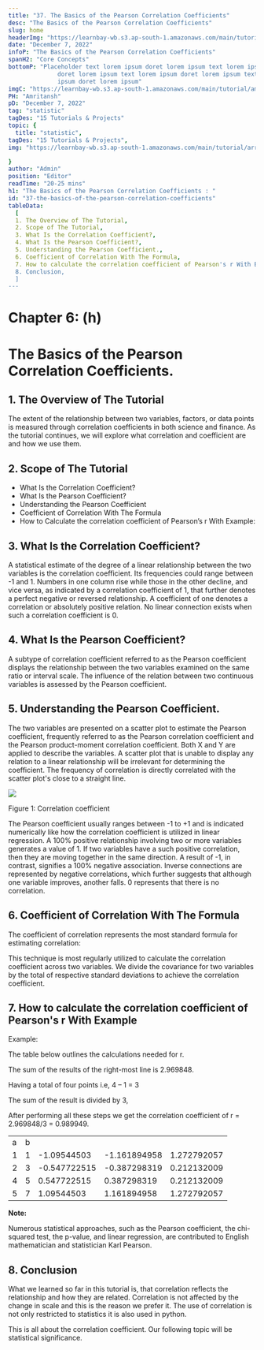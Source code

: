 ```yaml
---
title: "37. The Basics of the Pearson Correlation Coefficients"
desc: "The Basics of the Pearson Correlation Coefficients"
slug: home
headerImg: "https://learnbay-wb.s3.ap-south-1.amazonaws.com/main/tutorial/python.png"
date: "December 7, 2022"
infoP: "The Basics of the Pearson Correlation Coefficients"
spanH2: "Core Concepts"
bottomP: "Placeholder text lorem ipsum doret lorem ipsum text lorem ipsum
              doret lorem ipsum text lorem ipsum doret lorem ipsum text lorem
              ipsum doret lorem ipsum"
imgC: "https://learnbay-wb.s3.ap-south-1.amazonaws.com/main/tutorial/amritansh.png"
PH: "Amritansh"
pD: "December 7, 2022"
tag: "statistic"
tagDes: "15 Tutorials & Projects"
topic: {
  title: "statistic",
tagDes: "15 Tutorials & Projects",
img: "https://learnbay-wb.s3.ap-south-1.amazonaws.com/main/tutorial/arrow.png"

}
author: "Admin"
position: "Editor"
readTime: "20-25 mins"
h1: "The Basics of the Pearson Correlation Coefficients : "
id: "37-the-basics-of-the-pearson-correlation-coefficients"
tableData:
  [
  1. The Overview of The Tutorial, 
  2. Scope of The Tutorial,  
  3. What Is the Correlation Coefficient?,  
  4. What Is the Pearson Coefficient?, 
  5. Understanding the Pearson Coefficient., 
  6. Coefficient of Correlation With The Formula,
  7. How to calculate the correlation coefficient of Pearson's r With Example,
  8. Conclusion,
  ]
---
```


# **Chapter 6: (h)**


# **The Basics of the Pearson Correlation Coefficients.**


## 1. The Overview of The Tutorial

The extent of the relationship between two variables, factors, or data points is measured through correlation coefficients in both science and finance. As the tutorial continues, we will explore what correlation and coefficient are and how we use them.


## 2. Scope of The Tutorial



* What Is the Correlation Coefficient?
* What Is the Pearson Coefficient?
* Understanding the Pearson Coefficient
* Coefficient of Correlation With The Formula
* How to Calculate the correlation coefficient of Pearson’s r With Example: 


## 3. What Is the Correlation Coefficient?

A statistical estimate of the degree of a linear relationship between the two variables is the correlation coefficient. Its frequencies could range between -1 and 1. Numbers in one column rise while those in the other decline, and vice versa, as indicated by a correlation coefficient of 1, that further denotes a perfect negative or reversed relationship. A coefficient of one denotes a correlation or absolutely positive relation. No linear connection exists when such a correlation coefficient is 0.


## 4. What Is the Pearson Coefficient?

A subtype of correlation coefficient referred to as the Pearson coefficient displays the relationship between the two variables examined on the same ratio or interval scale. The influence of the relation between two continuous variables is assessed by the Pearson coefficient. 


## 5. Understanding the Pearson Coefficient.

The two variables are presented on a scatter plot to estimate the Pearson coefficient, frequently referred to as the Pearson correlation coefficient and the Pearson product-moment correlation coefficient. Both X and Y are applied to describe the variables. A scatter plot that is unable to display any relation to a linear relationship will be irrelevant for determining the coefficient. The frequency of correlation is directly correlated with the scatter plot's close to a straight line.


<img src="https://learnbay-wb.s3.ap-south-1.amazonaws.com/main/tutorial/statistics/Scatter+plot+for+correlation+coefficient.jpg"></img>



Figure 1: Correlation coefficient 

The Pearson coefficient usually ranges between -1 to +1 and is indicated numerically like how the correlation coefficient is utilized in linear regression. A 100% positive relationship involving two or more variables generates a value of 1. If two variables have a such positive correlation, then they are moving together in the same direction. A result of -1, in contrast, signifies a 100% negative association. Inverse connections are represented by negative correlations, which further suggests that although one variable improves, another falls. 0 represents that there is no correlation.


## 6. Coefficient of Correlation With The Formula

The coefficient of correlation represents the most standard formula for estimating correlation:

This technique is most regularly utilized to calculate the correlation coefficient across two variables. We divide the covariance for two variables by the total of respective standard deviations to achieve the correlation coefficient.


## 7. How to calculate the correlation coefficient of Pearson's r With Example

Example:

The table below outlines the calculations needed for r. 

The sum of the results of the right-most line is 2.969848.

Having a total of four points i.e, 4 – 1 = 3

The sum of the result is divided by 3,

After performing all these steps we get the correlation coefficient of r = 2.969848/3 = 0.989949.


<table>
  <tr>
   <td>a
   </td>
   <td>b
   </td>
   <td>

   </td>
   <td>


   </td>
   <td>


   </td>
  </tr>
  <tr>
   <td>1
   </td>
   <td>1
   </td>
   <td>-1.09544503
   </td>
   <td>-1.161894958
   </td>
   <td>1.272792057
   </td>
  </tr>
  <tr>
   <td>2
   </td>
   <td>3
   </td>
   <td>-0.547722515
   </td>
   <td>-0.387298319
   </td>
   <td>0.212132009
   </td>
  </tr>
  <tr>
   <td>4
   </td>
   <td>5
   </td>
   <td>0.547722515
   </td>
   <td>0.387298319
   </td>
   <td>0.212132009
   </td>
  </tr>
  <tr>
   <td>5
   </td>
   <td>7
   </td>
   <td>1.09544503
   </td>
   <td>1.161894958
   </td>
   <td>1.272792057
   </td>
  </tr>
</table>



**Note:**

Numerous statistical approaches, such as the Pearson coefficient, the chi-squared test, the p-value, and linear regression, are contributed to English mathematician and statistician Karl Pearson.


## 8. Conclusion

What we learned so far in this tutorial is, that correlation reflects the relationship and how they are related. Correlation is not affected by the change in scale and this is the reason we prefer it. The use of correlation is not only restricted to statistics it is also used in python. 

This is all about the correlation coefficient. Our following topic will be statistical significance.



